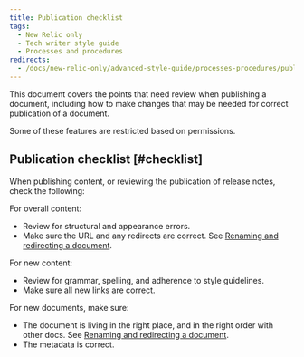 ```yaml
---
title: Publication checklist
tags:
  - New Relic only
  - Tech writer style guide
  - Processes and procedures
redirects:
  - /docs/new-relic-only/advanced-style-guide/processes-procedures/publication-checklist
---
```


This document covers the points that need review when publishing a document, including how to make changes that may be needed for correct publication of a document.

<Callout variant="tip">
  Some of these features are restricted based on permissions.
</Callout>

## Publication checklist [#checklist]

When publishing content, or reviewing the publication of release notes, check the following:

For overall content:

* Review for structural and appearance errors.
* Make sure the URL and any redirects are correct. See [Renaming and redirecting a document](/docs/new-relic-only/advanced-style-guide/processes-procedures/renaming-redirecting-document).

For new content:

* Review for grammar, spelling, and adherence to style guidelines.
* Make sure all new links are correct.

For new documents, make sure:

* The document is living in the right place, and in the right order with other docs. See [Renaming and redirecting a document](/docs/new-relic-only/advanced-style-guide/processes-procedures/renaming-redirecting-document).
* The metadata is correct.
